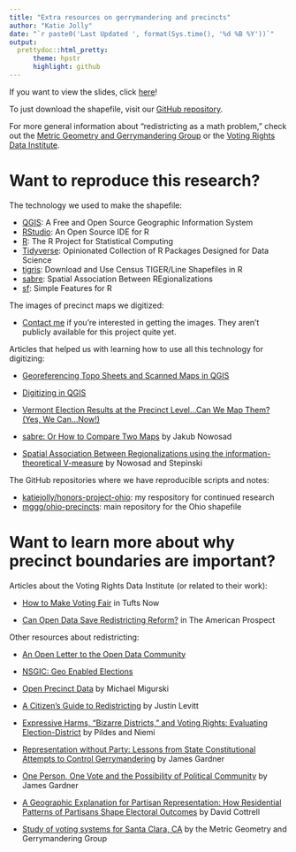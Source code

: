 ```yaml
---
title: "Extra resources on gerrymandering and precincts"
author: "Katie Jolly"
date: "`r paste0('Last Updated ', format(Sys.time(), '%d %B %Y'))`"
output: 
  prettydoc::html_pretty:
      theme: hpstr
      highlight: github
---
```


If you want to view the slides, click [here](https://docs.google.com/presentation/d/1Evtq363fc1lO8nRt967JJRyVnaJ-E1hl3Cd85iZb4aI/edit?usp=sharing)! 

To just download the shapefile, visit our [GitHub repository](https://github.com/mggg/ohio-precincts/tree/master/shp).

For more general information about "redistricting as a math problem," check out the [Metric Geometry and Gerrymandering Group](https://sites.tufts.edu/gerrymandr/) or the [Voting Rights Data Institute](http://gerrydata.org/).

# Want to reproduce this research?

The technology we used to make the shapefile:

* [QGIS](https://www.qgis.org/en/site/): A Free and Open Source Geographic Information System
* [RStudio](https://www.rstudio.com/): An Open Source IDE for R
* [R](https://www.r-project.org/): The R Project for Statistical Computing
* [Tidyverse](https://www.tidyverse.org/): Opinionated Collection of R Packages Designed for Data Science
* [tigris](https://github.com/walkerke/tigris): Download and Use Census TIGER/Line Shapefiles in R
* [sabre](https://github.com/Nowosad/sabre): Spatial Association Between REgionalizations  
* [sf](https://github.com/r-spatial/sf): Simple Features for R

The images of precinct maps we digitized:

* [Contact me](katiejolly6@gmail.com) if you're interested in getting the images. They aren't publicly available for this project quite yet. 

Articles that helped us with learning how to use all this technology for digitizing:

* [Georeferencing Topo Sheets and Scanned Maps in QGIS](https://www.qgistutorials.com/en/docs/georeferencing_basics.html)
* [Digitizing in QGIS](https://www.qgistutorials.com/en/docs/digitizing_basics.html)
* [Vermont Election Results at the Precinct Level…Can We Map Them? (Yes, We Can…Now!)](https://medium.com/vermont-center-for-geographic-information/vermont-election-results-at-the-precinct-level-can-we-map-them-yes-we-can-now-ddf5d861232)
* [sabre: Or How to Compare Two Maps](https://nowosad.github.io/post/sabre-bp/) by Jakub Nowosad

* [Spatial Association Between Regionalizations using the information-theoretical V-measure](https://eartharxiv.org/rcjh7/) by Nowosad and Stepinski

The GitHub repositories where we have reproducible scripts and notes:

* [katiejolly/honors-project-ohio](https://github.com/katiejolly/honors-project-ohio): my respository for continued research 
* [mggg/ohio-precincts](https://github.com/mggg/honors-project-ohio): main repository for the Ohio shapefile

# Want to learn more about why precinct boundaries are important?

Articles about the Voting Rights Data Institute (or related to their work):

* [How to Make Voting Fair](https://now.tufts.edu/articles/how-make-voting-fair) in Tufts Now

* [Can Open Data Save Redistricting Reform?](http://prospect.org/authors/sam-wang-ben-williams-john-oneill) in The American Prospect


Other resources about redistricting:

* [An Open Letter to the Open Data Community](https://datasmart.ash.harvard.edu/news/article/an-open-letter-to-the-open-data-community-988)

* [NSGIC: Geo Enabled Elections](https://www.nsgic.org/geo-enabled-elections)

* [Open Precinct Data](https://medium.com/planscore/open-precinct-data-eec479287715) by Michael Migurski

* [A Citizen's Guide to Redistricting](https://www.brennancenter.org/sites/default/files/legacy/Democracy/CitizensGuidetoRedistricting_2010.pdf) by Justin Levitt

* [Expressive Harms, "Bizarre Districts," and Voting Rights: Evaluating Election-District](https://sites.tufts.edu/vrdi/files/2018/06/bizarre-districts.pdf) by Pildes and Niemi

* [Representation without Party: Lessons from State Constitutional Attempts to Control Gerrymandering](https://sites.tufts.edu/vrdi/files/2018/06/Gardner-rep-without-party.pdf) by James Gardner

* [One Person, One Vote and the Possibility of
Political Community](https://sites.tufts.edu/vrdi/files/2018/06/Gardner-1P1V-community.pdf) by James Gardner

* [A Geographic Explanation for Partisan Representation:
How Residential Patterns of Partisans Shape Electoral Outcomes](http://www-personal.umich.edu/~dcott/pdfs/Chapter_1.pdf) by David Cottrell

* [Study of voting systems for Santa Clara, CA](https://sites.tufts.edu/gerrymandr/files/2015/11/MGGG-SantaClara.pdf) by the Metric Geometry and Gerrymandering Group
